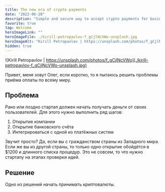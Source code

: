 ```yaml
---
title: The new era of crypto payments
date: "2022-06-28"
description: "Simple and secure way to accept crypto payments for businesses around the world"
favorite: true
tag: Welcome
heroImageLink: ""
heroImageFile: ./kirill-petropavlov-f_gCjlNcVWo-unsplash.jpg
heroImageAlt: "Kirill Petropavlov | https://unsplash.com/photos/f_gCjlNcVWo"
hidden: true
---
```


![Kirill Petropavlov | https://unsplash.com/photos/f_gCjlNcVWo](./kirill-petropavlov-f_gCjlNcVWo-unsplash.jpg)

Привет, меня зовут Олег, если коротко, то я пытаюсь решить проблемы приёма оплаты по всему миру.

## Проблема

Рано или поздно стартап должен начать получать деньги от своих пользователей. Для этого нужно выполнить ряд шагов:

1. Открытие компании
2. Открытие банковского счёта
3. Интегрироваться с одной из платёжных систем

Звучит просто? Да, если вы с гражданством страны из Западного мира. Если же вы из другой страны, то только одно открытие обойдётся в $1200 и длинного списка процедур. Это не совсем, то что нужно стартапу на этапах проверки идей.

## Решение

Одно из решений начать принимать криптовалюты.
